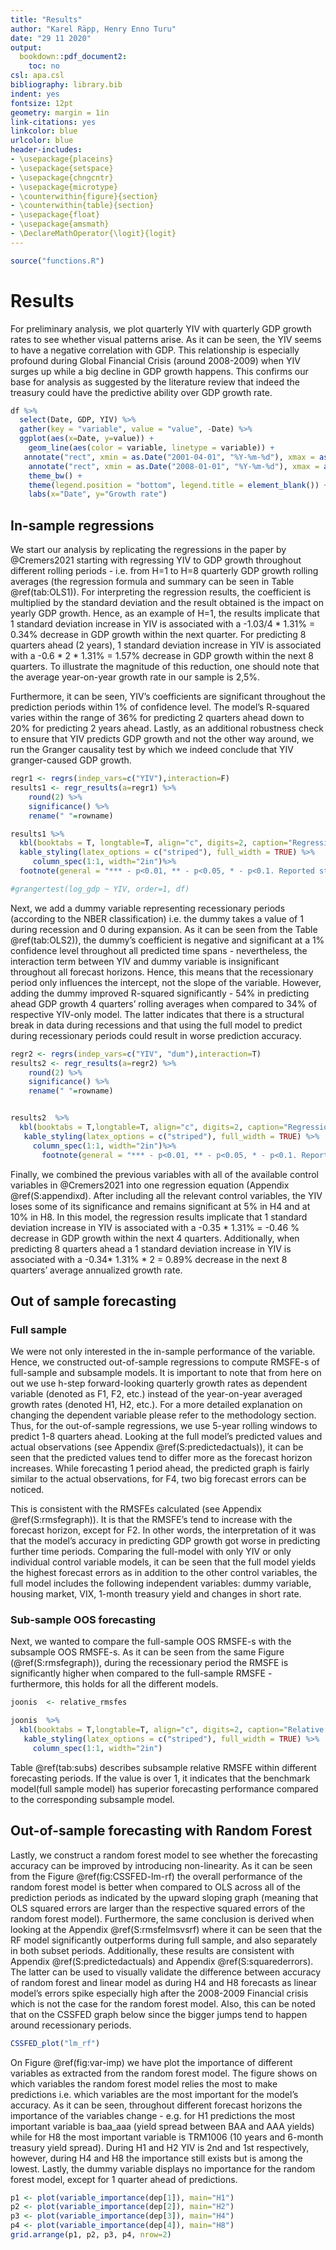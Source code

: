 ```yaml
---
title: "Results"
author: "Karel Räpp, Henry Enno Turu"
date: "29 11 2020"
output: 
  bookdown::pdf_document2:
    toc: no
csl: apa.csl
bibliography: library.bib
indent: yes
fontsize: 12pt
geometry: margin = 1in
link-citations: yes
linkcolor: blue
urlcolor: blue
header-includes:
- \usepackage{placeins}
- \usepackage{setspace}
- \usepackage{chngcntr}
- \usepackage{microtype}
- \counterwithin{figure}{section}
- \counterwithin{table}{section}
- \usepackage{float}
- \usepackage{amsmath}
- \DeclareMathOperator{\logit}{logit}
---
```


```r
source("functions.R")
```


# Results

For preliminary analysis, we plot quarterly YIV with quarterly GDP growth rates to see whether visual patterns arise. As it can be seen, the YIV seems to have a negative correlation with GDP. This relationship is especially profound during Global Financial Crisis (around 2008-2009) when YIV surges up while a big decline in GDP growth happens. This confirms our base for analysis as suggested by the literature review that indeed the treasury could have the predictive ability over GDP growth rate.

```r
df %>%
  select(Date, GDP, YIV) %>%
  gather(key = "variable", value = "value", -Date) %>%
  ggplot(aes(x=Date, y=value)) +
    geom_line(aes(color = variable, linetype = variable)) +
   annotate("rect", xmin = as.Date("2001-04-01", "%Y-%m-%d"), xmax = as.Date("2001-10-01",  "%Y-%m-%d"), ymin = -Inf, ymax = Inf,alpha = 0.4, fill = "grey") +
    annotate("rect", xmin = as.Date("2008-01-01", "%Y-%m-%d"), xmax = as.Date("2009-04-01",  "%Y-%m-%d"), ymin = -Inf, ymax = Inf,alpha = 0.4, fill = "grey") +
    theme_bw() +
    theme(legend.position = "bottom", legend.title = element_blank()) +
    labs(x="Date", y="Growth rate")
```

## In-sample regressions

We start our analysis by replicating the regressions in the paper by @Cremers2021 starting with regressing YIV to GDP growth throughout different rolling periods - i.e. from H=1 to H=8 quarterly GDP growth rolling averages (the regression formula and summary can be seen in Table \@ref(tab:OLS1)). For interpreting the regression results, the coefficient is multiplied by the standard deviation and the result obtained is the impact on yearly GDP growth. Hence, as an example of H=1, the results implicate that 1 standard deviation increase in YIV is associated with a -1.03/4 * 1.31% = 0.34% decrease in GDP growth within the next quarter. For predicting 8 quarters ahead (2 years), 1 standard deviation increase in YIV is associated with a -0.6 * 2 * 1.31% = 1.57% decrease in GDP growth within the next 8 quarters. To illustrate the magnitude of this reduction, one should note that the average year-on-year growth rate in our sample is 2,5%.

Furthermore, it can be seen, YIV’s coefficients are significant throughout the prediction periods within 1% of confidence level. The model’s R-squared varies within the range of 36% for predicting 2 quarters ahead down to 20% for predicting 2 years ahead. Lastly, as an additional robustness check to ensure that YIV predicts GDP growth and not the other way around, we run the Granger causality test by which we indeed conclude that YIV granger-caused GDP growth.


\begingroup
\linespread{1.0}\selectfont

\begin{equation}
\sum_{j=1}^{j=H}log(1+GDP_{i,t+j})/H = \alpha_{H}+ \beta_{H} \sigma_{IV,t} +\varepsilon_{t+H}
\end{equation}


```r
regr1 <- regrs(indep_vars=c("YIV"),interaction=F)
results1 <- regr_results(a=regr1) %>%
    round(2) %>%
    significance() %>%
    rename(" "=rowname)

results1 %>%
  kbl(booktabs = T, longtable=T, align="c", digits=2, caption="Regression output") %>%
  kable_styling(latex_options = c("striped"), full_width = TRUE) %>%
     column_spec(1:1, width="2in")%>%
  footnote(general = "*** - p<0.01, ** - p<0.05, * - p<0.1. Reported standard error is adjusted for heteroskedasticity")

#grangertest(log_gdp ~ YIV, order=1, df)
```
\endgroup

Next, we add a dummy variable representing recessionary periods (according to the NBER classification) i.e. the dummy takes a value of 1 during recession and 0 during expansion. As it can be seen from the Table \@ref(tab:OLS2)), the dummy’s coefficient is negative and significant at a 1% confidence level throughout all predicted time spans - nevertheless, the interaction term between YIV and dummy variable is insignificant throughout all forecast horizons. Hence, this means that the recessionary period only influences the intercept, not the slope of the variable. However, adding the dummy improved R-squared significantly - 54% in predicting ahead GDP growth 4 quarters’ rolling averages when compared to 34% of respective YIV-only model. The latter indicates that there is a structural break in data during recessions and that using the full model to predict during recessionary periods could result in worse prediction accuracy.

\begingroup
\linespread{1.0}\selectfont

\begin{equation}
\sum_{j=1}^{j=H}log(1+GDP_{i,t+j})/H = \alpha_{H}+ \beta_{H} \sigma_{IV,t} + Dummy +\varepsilon_{t+H}
\end{equation}


```r
regr2 <- regrs(indep_vars=c("YIV", "dum"),interaction=T)
results2 <- regr_results(a=regr2) %>%
    round(2) %>%
    significance() %>%
    rename(" "=rowname)


results2  %>%
  kbl(booktabs = T,longtable=T, align="c", digits=2, caption="Regression with state-dependency") %>%
   kable_styling(latex_options = c("striped"), full_width = TRUE) %>%
     column_spec(1:1, width="2in")%>%
       footnote(general = "*** - p<0.01, ** - p<0.05, * - p<0.1. Reported standard error is adjusted for heteroskedasticity")

```
\endgroup


Finally, we combined the previous variables with all of the available control variables in @Cremers2021 into one regression equation (Appendix \@ref(S:appendixd). After including all the relevant control variables, the YIV loses some of its significance and remains significant at 5% in H4 and at 10% in H8. In this model, the regression results implicate that 1 standard deviation increase in YIV is associated with a -0.35 * 1.31% = -0.46 % decrease in GDP growth within the next 4 quarters. Additionally, when predicting 8 quarters ahead a 1 standard deviation increase in YIV is associated with a -0.34* 1.31% * 2 = 0.89% decrease in the next 8 quarters’ average annualized growth rate.


## Out of sample forecasting
### Full sample

We were not only interested in the in-sample performance of the variable. Hence, we constructed out-of-sample regressions to compute RMSFE-s of full-sample and subsample models. It is important to note that from here on out we use h-step forward-looking quarterly growth rates as dependent variable (denoted as F1, F2, etc.) instead of the year-on-year averaged growth rates (denoted H1, H2, etc.). For a more detailed explanation on changing the dependent variable please refer to the methodology section.
Thus, for the out-of-sample regressions, we use 5-year rolling windows to predict 1-8 quarters ahead. Looking at the full model’s predicted values and actual observations (see Appendix \@ref(S:predictedactuals)), it can be seen that the predicted values tend to differ more as the forecast horizon increases. While forecasting 1 period ahead, the predicted graph is fairly similar to the actual observations, for F4, two big forecast errors can be noticed.

This is consistent with the RMSFEs calculated (see Appendix \@ref(S:rmsfegraph)). It is that the RMSFE’s tend to increase with the forecast horizon, except for F2. In other words, the interpretation of it was that the model's accuracy in predicting GDP growth got worse in predicting further time periods. Comparing the full-model with only YIV or only individual control variable models, it can be seen that the full model yields the highest forecast errors as in addition to the other control variables, the full model includes the following independent variables: dummy variable, housing market, VIX, 1-month treasury yield and changes in short rate.

### Sub-sample OOS forecasting

Next, we wanted to compare the full-sample OOS RMSFE-s with the subsample OOS RMSFE-s. As it can be seen from the same Figure (\@ref(S:rmsfegraph)), during the recessionary period the RMSFE is significantly higher when compared to the full-sample RMSFE - furthermore, this holds for all the different models.   

```r
joonis  <- relative_rmsfes

joonis  %>%
  kbl(booktabs = T,longtable=T, align="c", digits=2, caption="Relative RMSFEs") %>%
   kable_styling(latex_options = c("striped"), full_width = TRUE) %>%
     column_spec(1:1, width="2in")

```

Table \@ref(tab:subs) describes subsample relative RMSFE within different forecasting periods. If the value is over 1, it indicates that the benchmark model(full sample model) has superior forecasting performance compared to the corresponding subsample model. 


## Out-of-sample forecasting with Random Forest


Lastly, we construct a random forest model to see whether the forecasting accuracy can be improved by introducing non-linearity. As it can be seen from the Figure \@ref(fig:CSSFED-lm-rf) the overall performance of the random forest model is better when compared to OLS across all of the prediction periods as indicated by the upward sloping graph (meaning that OLS squared errors are larger than the respective squared errors of the random forest model). Furthermore, the same conclusion is derived when looking at the Appendix \@ref(S:rmsfelmsvsrf) where it can be seen that the RF model significantly outperforms during full sample, and also separately in both subset periods. Additionally, these results are consistent with Appendix \@ref(S:predictedactuals) and Appendix \@ref(S:squarederrors). The latter can be used to visually validate the difference between accuracy of random forest and linear model as during H4 and H8 forecasts as linear model's errors spike especially high after the 2008-2009 Financial crisis which is not the case for the random forest model. Also, this can be noted that on the CSSFED graph below since the bigger jumps tend to happen around recessionary periods.

```r
CSSFED_plot("lm_rf") 
```

On Figure \@ref(fig:var-imp) we have plot the importance of different variables as extracted from the random forest model. The figure shows on which variables the random forest model relies the most to make predictions i.e. which variables are the most important for the model's accuracy. As it can be seen, throughout different forecast horizons the importance of the variables change - e.g. for H1 predictions the most important variable is baa_aaa (yield spread between BAA and AAA yields) while for H8 the most important variable is TRM1006 (10 years and 6-month treasury yield spread). During H1 and H2 YIV is 2nd and 1st respectively, however, during H4 and H8 the importance still exists but is among the lowest. Lastly, the dummy variable displays no importance for the random forest model, except for 1 quarter ahead of predictions. 

```r
p1 <- plot(variable_importance(dep[1]), main="H1")
p2 <- plot(variable_importance(dep[2]), main="H2")
p3 <- plot(variable_importance(dep[3]), main="H4")
p4 <- plot(variable_importance(dep[4]), main="H8")
grid.arrange(p1, p2, p3, p4, nrow=2)

```
